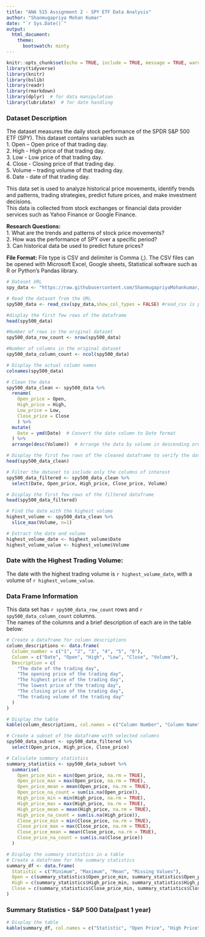 ---
title: "ANA 515 Assignment 2 - SPY ETF Data Analysis"
author: "Shanmugapriya Mohan Kumar"
date: "`r Sys.Date()`"
output:
  html_document:
    theme:
      bootswatch: minty
---


<style>
  h1.title {
    text-align: center;
  }
  h4.author {
    text-align: center;
  }
  h4.date {
    text-align: center;
  }
</style>


```{r setup, include=FALSE}
knitr::opts_chunk$set(echo = TRUE, include = TRUE, message = TRUE, warning = FALSE)
library(tidyverse)
library(knitr)
library(bslib)
library(readr)
library(rmarkdown)
library(dplyr)  # for data manipulation
library(lubridate)  # for date handling
```

### Dataset Description
 
The dataset measures the daily stock performance of the SPDR S&P 500 ETF (SPY). This dataset contains variables such as <br>
1.	Open – Open price of that trading day.<br>
2.	High - High price of that trading day.<br>
3.	Low - Low price of that trading day.<br>
4.	Close - Closing price of that trading day.<br>
5.	Volume – trading volume of that trading day.<br>
6.	Date - date of that trading day.<br>

This data set is used to analyze historical price movements, identify trends and patterns, trading strategies, predict future prices, and make investment decisions.<br>
This data is collected from stock exchanges or financial data provider services such as Yahoo Finance or Google Finance.

**Research Questions:**<br>
1.	What are the trends and patterns of stock price movements?<br>
2.	How was the performance of SPY over a specific period?<br>
3.	Can historical data be used to predict future prices?<br>

**File Format:** File type is CSV and delimiter is Comma (,). The CSV files can be opened with Microsoft Excel, Google sheets, Statistical software such as R or Python’s Pandas library.


``` {r load-data, echo=TRUE}
# Dataset URL
spy_data <- "https://raw.githubusercontent.com/ShanmugapriyaMohankumar/StockMarket/main/SPY.csv"

# Read the dataset from the URL
spy500_data <- read_csv(spy_data,show_col_types = FALSE) #read_csv is part of the readr package, which is included in the tidyverse collection of R packages

#display the first few rows of the dataframe
head(spy500_data)

#Number of rows in the original dataset
spy500_data_row_count <- nrow(spy500_data)

#Number of columns in the original dataset
spy500_data_column_count <- ncol(spy500_data)

```

``` {r clean-data, echo=TRUE}
# Display the actual column names
colnames(spy500_data)

# Clean the data
spy500_data_clean <- spy500_data %>%
  rename(
    Open_price = Open,
    High_price = High,
    Low_price = Low,
    Close_price = Close
    ) %>%
  mutate(
    Date = ymd(Date)  # Convert the date column to Date format
  ) %>%
  arrange(desc(Volume))  # Arrange the data by volume in descending order

# Display the first few rows of the cleaned dataframe to verify the data is cleaned correctly
head(spy500_data_clean)

# Filter the dataset to include only the columns of interest
spy500_data_filtered <- spy500_data_clean %>%
  select(Date, Open_price, High_price, Close_price, Volume)

# Display the first few rows of the filtered dataframe
head(spy500_data_filtered)

# Find the date with the highest volume
highest_volume <- spy500_data_clean %>%
  slice_max(Volume, n=1) 

# Extract the date and volume
highest_volume_date <- highest_volume$Date
highest_volume_value <- highest_volume$Volume
```

### Date with the Highest Trading Volume:
The date with the highest trading volume is `r highest_volume_date`, with a volume of `r highest_volume_value`.<br>

### Data Frame Information
This data set has `r spy500_data_row_count` rows and `r spy500_data_column_count` columns.<br>
The names of the columns and a brief description of each are in the table below:<br>
  
  
```{r Column-description-table, echo=TRUE}
# Create a dataframe for column descriptions
column_descriptions <- data.frame(
  Column_number = c("1", "2", "3", "4", "5", "6"),
  Column = c("Date", "Open", "High", "Low", "Close", "Volume"),
  Description = c(
    "The date of the trading day",
    "The opening price of the trading day",
    "The highest price of the trading day",
    "The lowest price of the trading day",
    "The closing price of the trading day",
    "The trading volume of the trading day"
  )
)

# Display the table
kable(column_descriptions, col.names = c("Column Number", "Column Name", "Description"))
```

```{r summary-statistics, echo=TRUE}
# Create a subset of the dataframe with selected columns
spy500_data_subset <- spy500_data_filtered %>%
  select(Open_price, High_price, Close_price)

# Calculate summary statistics
summary_statistics <- spy500_data_subset %>%
  summarise(
    Open_price_min = min(Open_price, na.rm = TRUE),
    Open_price_max = max(Open_price, na.rm = TRUE),
    Open_price_mean = mean(Open_price, na.rm = TRUE),
    Open_price_na_count = sum(is.na(Open_price)),
    High_price_min = min(High_price, na.rm = TRUE),
    High_price_max = max(High_price, na.rm = TRUE),
    High_price_mean = mean(High_price, na.rm = TRUE),
    High_price_na_count = sum(is.na(High_price)),
    Close_price_min = min(Close_price, na.rm = TRUE),
    Close_price_max = max(Close_price, na.rm = TRUE),
    Close_price_mean = mean(Close_price, na.rm = TRUE),
    Close_price_na_count = sum(is.na(Close_price))
  )

# Display the summary statistics in a table
# Create a dataframe for the summary statistics
summary_df <- data.frame(
  Statistic = c("Minimum", "Maximum", "Mean", "Missing Values"),
  Open = c(summary_statistics$Open_price_min, summary_statistics$Open_price_max, summary_statistics$Open_price_mean, summary_statistics$Open_price_na_count),
  High = c(summary_statistics$High_price_min, summary_statistics$High_price_max, summary_statistics$High_price_mean, summary_statistics$High_price_na_count),
  Close = c(summary_statistics$Close_price_min, summary_statistics$Close_price_max, summary_statistics$Close_price_mean, summary_statistics$Close_price_na_count)
)
```

### Summary Statistics - S&P 500 Data(past 1 year)
```{r summary-statistics-display-table, echo=TRUE}
# Display the table
kable(summary_df, col.names = c("Statistic", "Open Price", "High Price", "Close Price"))

```


